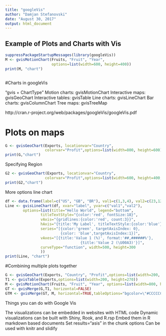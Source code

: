 ---
title: "googleVis"
author: "Damjan Stefanovski"
date: "August 30, 2017"
output: html_document
---
## Example of Plots and Charts with Vis

```{r gv, results="asis", cache=TRUE}
suppressPackageStartupMessages(library(googleVis))
M <- gvisMotionChart(Fruits, "Fruit", "Year",
                     options=list(width=600, height=400))
print(M, "chart")



```
#Charts in googleVis

"gvis + ChartType"
Motion charts: gvisMotionChart
Interactive maps: gvisGeoChart
Interactive tables: gvisTable
Line charts: gvisLineChart
Bar charts: gvisColumnChart
Tree maps: gvisTreeMap

http://cran.r-project.org/web/packages/googleVis/googleVis.pdf

# Plots on maps 

```{r}
G <- gvisGeoChart(Exports, locationvar="Country",
                  colorvar="Profit",options=list(width=800, height=600))
print(G,"chart")

```

Specifying Region 

```{r}
G2 <- gvisGeoChart(Exports, locationvar="Country",
                  colorvar="Profit",options=list(width=600, height=400,region="150"))
print(G2,"chart")
```

More options line chart

```{r}
df <- data.frame(label=c("US", "GB", "BR"), val1=c(1,3,4), val2=c(23,12,32))
Line <- gvisLineChart(df, xvar="label", yvar=c("val1","val2"),
        options=list(title="Hello World", legend="bottom",
                titleTextStyle="{color:'red', fontSize:18}",                         
                vAxis="{gridlines:{color:'red', count:3}}",
                hAxis="{title:'My Label', titleTextStyle:{color:'blue'}}",
                series="[{color:'green', targetAxisIndex: 0}, 
                         {color: 'blue',targetAxisIndex:1}]",
                vAxes="[{title:'Value 1 (%)', format:'##,######%'}, 
                                  {title:'Value 2 (\U00A3)'}]",                          
                curveType="function", width=500, height=300                         
                ))
print(Line, "chart")
```

#Combining multiple plots together

```{r}
G <- gvisGeoChart(Exports, "Country", "Profit",options=list(width=200, height=100))
T1 <- gvisTable(Exports,options=list(width=200, height=270))
M <- gvisMotionChart(Fruits, "Fruit", "Year", options=list(width=800, height=670))
GT <- gvisMerge(G,T1, horizontal=FALSE)
GTM <- gvisMerge(GT, M, horizontal=TRUE,tableOptions="bgcolor=\"#CCCCCC\" cellspacing=10")
```
Things you can do with Google Vis

The visualizations can be embedded in websites with HTML code
Dynamic visualizations can be built with Shiny, Rook, and R.rsp
Embed them in R markdown based documents
Set results="asis" in the chunk options
Can be used with knitr and slidify





